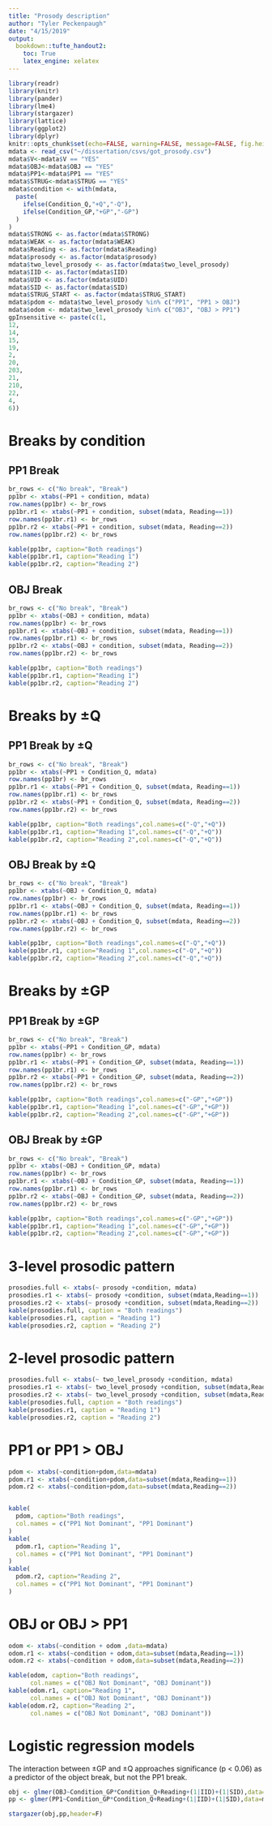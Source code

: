 ```yaml
---
title: "Prosody description"
author: "Tyler Peckenpaugh"
date: "4/15/2019"
output: 
  bookdown::tufte_handout2: 
    toc: True
    latex_engine: xelatex
---
```


```r
library(readr)
library(knitr)
library(pander)
library(lme4)
library(stargazer)
library(lattice)
library(ggplot2)
library(dplyr)
knitr::opts_chunk$set(echo=FALSE, warning=FALSE, message=FALSE, fig.height = 3)
mdata <- read_csv("~/dissertation/csvs/got_prosody.csv")
mdata$V<-mdata$V == "YES"
mdata$OBJ<-mdata$OBJ == "YES"
mdata$PP1<-mdata$PP1 == "YES"
mdata$STRUG<-mdata$STRUG == "YES"
mdata$condition <- with(mdata,
  paste(
    ifelse(Condition_Q,"+Q","-Q"),
    ifelse(Condition_GP,"+GP","-GP")
  )
)
mdata$STRONG <- as.factor(mdata$STRONG)
mdata$WEAK <- as.factor(mdata$WEAK)
mdata$Reading <- as.factor(mdata$Reading)
mdata$prosody <- as.factor(mdata$prosody)
mdata$two_level_prosody <- as.factor(mdata$two_level_prosody)
mdata$IID <- as.factor(mdata$IID)
mdata$UID <- as.factor(mdata$UID)
mdata$SID <- as.factor(mdata$SID)
mdata$STRUG_START <- as.factor(mdata$STRUG_START)
mdata$pdom <- mdata$two_level_prosody %in% c("PP1", "PP1 > OBJ")
mdata$odom <- mdata$two_level_prosody %in% c("OBJ", "OBJ > PP1")
gpInsensitive <- paste(c(1,
12,
14,
15,
19,
2,
20,
203,
21,
210,
22,
4,
6))

```

# Breaks by condition

## PP1 Break

```r
br_rows <- c("No break", "Break")
pp1br <- xtabs(~PP1 + condition, mdata)
row.names(pp1br) <- br_rows
pp1br.r1 <- xtabs(~PP1 + condition, subset(mdata, Reading==1))
row.names(pp1br.r1) <- br_rows        
pp1br.r2 <- xtabs(~PP1 + condition, subset(mdata, Reading==2))
row.names(pp1br.r2) <- br_rows

kable(pp1br, caption="Both readings")
kable(pp1br.r1, caption="Reading 1")
kable(pp1br.r2, caption="Reading 2")
```

## OBJ Break

```r
br_rows <- c("No break", "Break")
pp1br <- xtabs(~OBJ + condition, mdata)
row.names(pp1br) <- br_rows
pp1br.r1 <- xtabs(~OBJ + condition, subset(mdata, Reading==1))
row.names(pp1br.r1) <- br_rows        
pp1br.r2 <- xtabs(~OBJ + condition, subset(mdata, Reading==2))
row.names(pp1br.r2) <- br_rows

kable(pp1br, caption="Both readings")
kable(pp1br.r1, caption="Reading 1")
kable(pp1br.r2, caption="Reading 2")
```

# Breaks by &plusmn;Q

## PP1 Break by &plusmn;Q

```r
br_rows <- c("No break", "Break")
pp1br <- xtabs(~PP1 + Condition_Q, mdata)
row.names(pp1br) <- br_rows
pp1br.r1 <- xtabs(~PP1 + Condition_Q, subset(mdata, Reading==1))
row.names(pp1br.r1) <- br_rows        
pp1br.r2 <- xtabs(~PP1 + Condition_Q, subset(mdata, Reading==2))
row.names(pp1br.r2) <- br_rows

kable(pp1br, caption="Both readings",col.names=c("-Q","+Q"))
kable(pp1br.r1, caption="Reading 1",col.names=c("-Q","+Q"))
kable(pp1br.r2, caption="Reading 2",col.names=c("-Q","+Q"))
```

## OBJ Break by &plusmn;Q

```r
br_rows <- c("No break", "Break")
pp1br <- xtabs(~OBJ + Condition_Q, mdata)
row.names(pp1br) <- br_rows
pp1br.r1 <- xtabs(~OBJ + Condition_Q, subset(mdata, Reading==1))
row.names(pp1br.r1) <- br_rows        
pp1br.r2 <- xtabs(~OBJ + Condition_Q, subset(mdata, Reading==2))
row.names(pp1br.r2) <- br_rows

kable(pp1br, caption="Both readings",col.names=c("-Q","+Q"))
kable(pp1br.r1, caption="Reading 1",col.names=c("-Q","+Q"))
kable(pp1br.r2, caption="Reading 2",col.names=c("-Q","+Q"))
```

# Breaks by &plusmn;GP

## PP1 Break by &plusmn;GP

```r
br_rows <- c("No break", "Break")
pp1br <- xtabs(~PP1 + Condition_GP, mdata)
row.names(pp1br) <- br_rows
pp1br.r1 <- xtabs(~PP1 + Condition_GP, subset(mdata, Reading==1))
row.names(pp1br.r1) <- br_rows        
pp1br.r2 <- xtabs(~PP1 + Condition_GP, subset(mdata, Reading==2))
row.names(pp1br.r2) <- br_rows

kable(pp1br, caption="Both readings",col.names=c("-GP","+GP"))
kable(pp1br.r1, caption="Reading 1",col.names=c("-GP","+GP"))
kable(pp1br.r2, caption="Reading 2",col.names=c("-GP","+GP"))
```

## OBJ Break by &plusmn;GP

```r
br_rows <- c("No break", "Break")
pp1br <- xtabs(~OBJ + Condition_GP, mdata)
row.names(pp1br) <- br_rows
pp1br.r1 <- xtabs(~OBJ + Condition_GP, subset(mdata, Reading==1))
row.names(pp1br.r1) <- br_rows        
pp1br.r2 <- xtabs(~OBJ + Condition_GP, subset(mdata, Reading==2))
row.names(pp1br.r2) <- br_rows

kable(pp1br, caption="Both readings",col.names=c("-GP","+GP"))
kable(pp1br.r1, caption="Reading 1",col.names=c("-GP","+GP"))
kable(pp1br.r2, caption="Reading 2",col.names=c("-GP","+GP"))
```

# 3-level prosodic pattern

```r
prosodies.full <- xtabs(~ prosody +condition, mdata)
prosodies.r1 <- xtabs(~ prosody +condition, subset(mdata,Reading==1))
prosodies.r2 <- xtabs(~ prosody +condition, subset(mdata,Reading==2))
kable(prosodies.full, caption = "Both readings")
kable(prosodies.r1, caption = "Reading 1")
kable(prosodies.r2, caption = "Reading 2")
```

# 2-level prosodic pattern

```r
prosodies.full <- xtabs(~ two_level_prosody +condition, mdata)
prosodies.r1 <- xtabs(~ two_level_prosody +condition, subset(mdata,Reading==1))
prosodies.r2 <- xtabs(~ two_level_prosody +condition, subset(mdata,Reading==2))
kable(prosodies.full, caption = "Both readings")
kable(prosodies.r1, caption = "Reading 1")
kable(prosodies.r2, caption = "Reading 2")
```

# PP1 or PP1 > OBJ

```r
pdom <- xtabs(~condition+pdom,data=mdata)
pdom.r1 <- xtabs(~condition+pdom,data=subset(mdata,Reading==1))
pdom.r2 <- xtabs(~condition+pdom,data=subset(mdata,Reading==2))


kable(
  pdom, caption="Both readings",
  col.names = c("PP1 Not Dominant", "PP1 Dominant")
)
kable(
  pdom.r1, caption="Reading 1",
  col.names = c("PP1 Not Dominant", "PP1 Dominant")
)
kable(
  pdom.r2, caption="Reading 2",
  col.names = c("PP1 Not Dominant", "PP1 Dominant")
)
```

# OBJ or OBJ > PP1

```r
odom <- xtabs(~condition + odom ,data=mdata)
odom.r1 <- xtabs(~condition + odom,data=subset(mdata,Reading==1))
odom.r2 <- xtabs(~condition + odom,data=subset(mdata,Reading==2))

kable(odom, caption="Both readings",
      col.names = c("OBJ Not Dominant", "OBJ Dominant"))
kable(odom.r1, caption="Reading 1",
      col.names = c("OBJ Not Dominant", "OBJ Dominant"))
kable(odom.r2, caption="Reading 2",
      col.names = c("OBJ Not Dominant", "OBJ Dominant"))
```

# Logistic regression models

The interaction between &plusmn;GP and &plusmn;Q approaches significance (p < 0.06) as a predictor of the object break, but not the PP1 break.

```r
obj <- glmer(OBJ~Condition_GP*Condition_Q+Reading+(1|IID)+(1|SID),data=mdata,family=binomial)
pp <- glmer(PP1~Condition_GP*Condition_Q+Reading+(1|IID)+(1|SID),data=mdata,family=binomial)

stargazer(obj,pp,header=F)
```
